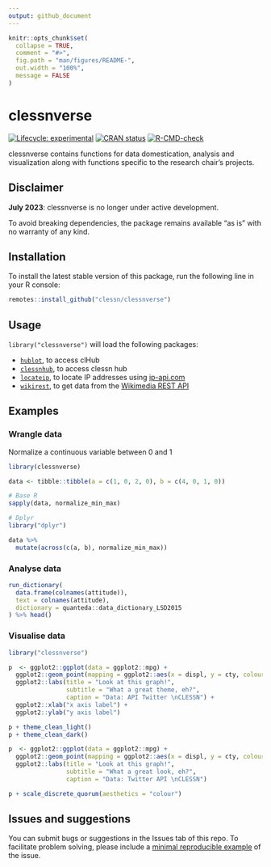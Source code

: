 ```yaml
---
output: github_document
---
```


<!-- README.md is generated from README.Rmd. Please edit that file -->

```r
knitr::opts_chunk$set(
  collapse = TRUE,
  comment = "#>",
  fig.path = "man/figures/README-",
  out.width = "100%",
  message = FALSE
)
```

# clessnverse

<!-- badges: start -->
[![Lifecycle: experimental](https://img.shields.io/badge/lifecycle-experimental-orange.svg)](https://lifecycle.r-lib.org/articles/stages.html#experimental)
[![CRAN status](https://www.r-pkg.org/badges/version/wikiverse)](https://CRAN.R-project.org/package=wikiverse)
[![R-CMD-check](https://github.com/clessn/clessnverse/actions/workflows/R-CMD-check.yaml/badge.svg)](https://github.com/clessn/clessnverse/actions/workflows/R-CMD-check.yaml)

<!-- badges: end -->

clessnverse contains functions for data domestication, analysis and visualization along with functions specific to the research chair's projects.

## Disclaimer

**July 2023**: clessnverse is no longer under active development.

To avoid breaking dependencies, the package remains available "as is" with no warranty of any kind.

## Installation

To install the latest stable version of this package, run the following line in your R console:

``` r
remotes::install_github("clessn/clessnverse")
```

## Usage

`library("clessnverse")` will load the following packages:

-   [`hublot`](https://github.com/clessn/hublotr), to access clHub
-   [`clessnhub`](https://github.com/clessn/hublotr), to access clessn hub
-   [`locateip`](https://github.com/clessn/locateip), to locate IP addresses using [ip-api.com](https://ip-api.com/)
-   [`wikirest`](https://github.com/clessn/wikirest), to get data from the [Wikimedia REST API](https://wikimedia.org/api/rest_v1/)

## Examples

### Wrangle data

Normalize a continuous variable between 0 and 1

```r
library(clessnverse)

data <- tibble::tibble(a = c(1, 0, 2, 0), b = c(4, 0, 1, 0))

# Base R
sapply(data, normalize_min_max)

# Dplyr
library("dplyr")

data %>%
  mutate(across(c(a, b), normalize_min_max))
```

### Analyse data

```r
run_dictionary(
  data.frame(colnames(attitude)),
  text = colnames(attitude),
  dictionary = quanteda::data_dictionary_LSD2015
) %>% head()
```

### Visualise data

```r
library("clessnverse")

p  <- ggplot2::ggplot(data = ggplot2::mpg) +
  ggplot2::geom_point(mapping = ggplot2::aes(x = displ, y = cty, colour = class)) +
  ggplot2::labs(title = "Look at this graph!",
                subtitle = "What a great theme, eh?",
                caption = "Data: API Twitter \nCLESSN") +
  ggplot2::xlab("x axis label") +
  ggplot2::ylab("y axis label")

p + theme_clean_light()
p + theme_clean_dark()

p  <- ggplot2::ggplot(data = ggplot2::mpg) +
  ggplot2::geom_point(mapping = ggplot2::aes(x = displ, y = cty, colour = class)) +
  ggplot2::labs(title = "Look at this graph!",
                subtitle = "What a great look, eh?",
                caption = "Data: Twitter API \nCLESSN")

p + scale_discrete_quorum(aesthetics = "colour")
```

## Issues and suggestions

You can submit bugs or suggestions in the Issues tab of this repo. To facilitate problem solving, please include a [minimal reproducible example](https://reprex.tidyverse.org/articles/reprex-dos-and-donts.html) of the issue.
